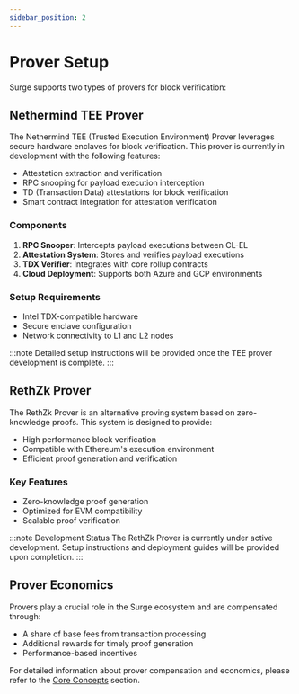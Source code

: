 ```yaml
---
sidebar_position: 2
---
```


# Prover Setup

Surge supports two types of provers for block verification:

## Nethermind TEE Prover

The Nethermind TEE (Trusted Execution Environment) Prover leverages secure hardware enclaves for block verification. This prover is currently in development with the following features:

- Attestation extraction and verification
- RPC snooping for payload execution interception
- TD (Transaction Data) attestations for block verification
- Smart contract integration for attestation verification

### Components

1. **RPC Snooper**: Intercepts payload executions between CL-EL
2. **Attestation System**: Stores and verifies payload executions
3. **TDX Verifier**: Integrates with core rollup contracts
4. **Cloud Deployment**: Supports both Azure and GCP environments

### Setup Requirements

- Intel TDX-compatible hardware
- Secure enclave configuration
- Network connectivity to L1 and L2 nodes

:::note
Detailed setup instructions will be provided once the TEE prover development is complete.
:::

## RethZk Prover

The RethZk Prover is an alternative proving system based on zero-knowledge proofs. This system is designed to provide:

- High performance block verification
- Compatible with Ethereum's execution environment
- Efficient proof generation and verification

### Key Features

- Zero-knowledge proof generation
- Optimized for EVM compatibility
- Scalable proof verification

:::note Development Status
The RethZk Prover is currently under active development. Setup instructions and deployment guides will be provided upon completion.
:::

## Prover Economics

Provers play a crucial role in the Surge ecosystem and are compensated through:

- A share of base fees from transaction processing
- Additional rewards for timely proof generation
- Performance-based incentives

For detailed information about prover compensation and economics, please refer to the [Core Concepts](/docs/core-concepts) section.
